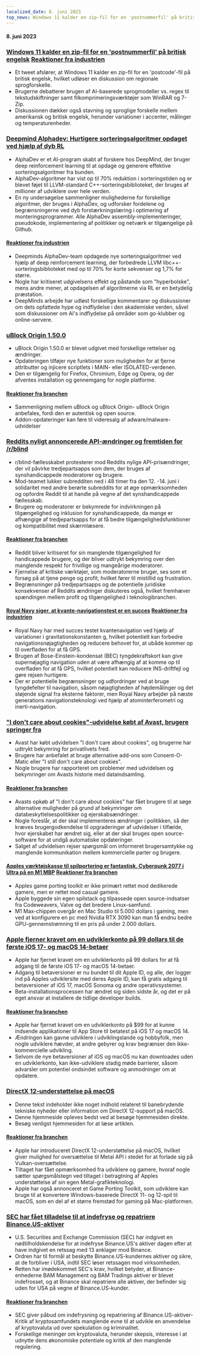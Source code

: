 ```yaml
---
localized_date: 8. juni 2023
top_news: Windows 11 kalder en zip-fil for en 'postnummerfil' på britisk engelsk
---
```




<CallToAction />

<Steps>

#### 8. juni 2023

### [Windows 11 kalder en zip-fil for en 'postnummerfil' på britisk engelsk](https://twitter.com/JymFox/status/1665799627377975300) [Reaktioner fra industrien](http://news.ycombinator.com/item?id=36231313)

- Et tweet afslører, at Windows 11 kalder en zip-fil for en 'postcode'-fil på britisk engelsk, hvilket udløser en diskussion om regionale sprogforskelle.
- Brugerne debatterer brugen af AI-baserede sprogmodeller vs. regex til tekstudskiftninger samt filkomprimeringsværktøjer som WinRAR og 7-Zip.
- Diskussionen dækker også stavning og sproglige forskelle mellem amerikansk og britisk engelsk, herunder variationer i accenter, målinger og temperaturenheder.

### [Deepmind Alphadev: Hurtigere sorteringsalgoritmer opdaget ved hjælp af dyb RL](https://www.nature.com/articles/s41586-023-06004-9)

- AlphaDev er et AI-program skabt af forskere hos DeepMind, der bruger deep reinforcement learning til at opdage og generere effektive sorteringsalgoritmer fra bunden.
- AlphaDev-algoritmer har vist op til 70% reduktion i sorteringstiden og er blevet føjet til LLVM-standard C++-sorteringsbiblioteket, der bruges af millioner af udviklere over hele verden.
- En ny undersøgelse sammenligner mulighederne for forskellige algoritmer, der bruges i AlphaDev, og udforsker fordelene og begrænsningerne ved dyb forstærkningslæring i optimering af monteringsprogrammer. Alle AlphaDev assembly-implementeringer, pseudokode, implementering af politikker og netværk er tilgængelige på Github.

#### [Reaktioner fra industrien](http://news.ycombinator.com/item?id=36228125)

- Deepminds AlphaDev-team opdagede nye sorteringsalgoritmer ved hjælp af deep reinforcement learning, der forbedrede LLVM libc++-sorteringsbiblioteket med op til 70% for korte sekvenser og 1,7% for større.
- Nogle har kritiseret udgivelsens effekt og påstande som "hyperbolske", mens andre mener, at opdagelsen af algoritmerne via RL er en betydelig præstation.
- DeepMinds arbejde har udløst forskellige kommentarer og diskussioner om dets opfattede hype og indflydelse i den akademiske verden, såvel som diskussioner om AI's indflydelse på områder som go-klubber og online-servere.

### [uBlock Origin 1.50.0](https://github.com/gorhill/uBlock/releases/tag/1.50.0)

- uBlock Origin 1.50.0 er blevet udgivet med forskellige rettelser og ændringer.
- Opdateringen tilføjer nye funktioner som muligheden for at fjerne attributter og injicere scriptlets i MAIN- eller ISOLATED-verdenen.
- Den er tilgængelig for Firefox, Chromium, Edge og Opera, og der afventes installation og gennemgang for nogle platforme.

#### [Reaktioner fra branchen](http://news.ycombinator.com/item?id=36227411)

- Sammenligning mellem uBlock og uBlock Origin- uBlock Origin anbefales, fordi den er autentisk og open source.
- Addon-opdateringer kan føre til videresalg af adware/malware-udvidelser

### [Reddits nyligt annoncerede API-ændringer og fremtiden for /r/blind](https://old.reddit.com/r/Blind/comments/13zr8h2/reddits_recently_announced_api_changes_and_the/)

- r/blind-fællesskabet protesterer mod Reddits nylige API-prisændringer, der vil påvirke tredjepartsapps som dem, der bruges af synshandicappede moderatorer og brugere.
- Mod-teamet lukker subredditen ned i 48 timer fra den 12.
  -14. juni i solidaritet med andre berørte subreddits for at øge opmærksomheden og opfordre Reddit til at handle på vegne af det synshandicappede fællesskab.
- Brugere og moderatorer er bekymrede for indvirkningen på tilgængelighed og inklusion for synshandicappede, da mange er afhængige af tredjepartsapps for at få bedre tilgængelighedsfunktioner og kompatibilitet med skærmlæsere.

#### [Reaktioner fra branchen](http://news.ycombinator.com/item?id=36231016)

- Reddit bliver kritiseret for sin manglende tilgængelighed for handicappede brugere, og der bliver udtrykt bekymring over den manglende respekt for frivillige og mangeårige moderatorer.
- Fjernelse af kritiske værktøjer, som moderatorerne bruger, ses som et forsøg på at tjene penge og profit, hvilket fører til mistillid og frustration.
- Begrænsninger på tredjepartsapps og de potentielle juridiske konsekvenser af Reddits ændringer diskuteres også, hvilket fremhæver spændingen mellem profit og tilgængelighed i teknologibranchen.

#### [Royal Navy siger, at kvante-navigationstest er en succes](https://thequantuminsider.com/2023/06/06/royal-navy-says-quantum-navigation-test-a-success/) [Reaktioner fra industrien](http://news.ycombinator.com/item?id=36222625)

- Royal Navy har med succes testet kvantenavigation ved hjælp af variationer i gravitationskonstanten g, hvilket potentielt kan forbedre navigationsnøjagtigheden og reducere behovet for, at ubåde kommer op til overfladen for at få GPS.
- Brugen af Bose-Einstein-kondensat (BEC) tyngdekraftskort kan give supernøjagtig navigation uden at være afhængig af at komme op til overfladen for at få GPS, hvilket potentielt kan reducere INS-driftfejl og gøre rejsen hurtigere.
- Der er potentielle begrænsninger og udfordringer ved at bruge tyngdefelter til navigation, såsom nøjagtigheden af højdemålinger og det støjende signal fra eksterne faktorer, men Royal Navy arbejder på næste generations navigationsteknologi ved hjælp af atominterferometri og inerti-navigation.

### ["I don't care about cookies"-udvidelse købt af Avast, brugere springer fra](https://addons.mozilla.org/en-US/firefox/addon/i-dont-care-about-cookies/reviews/?score=1&utm_content=addons-manager-reviews-link&utm_medium=firefox-browser&utm_source=firefox-browser)

- Avast har købt udvidelsen "I don't care about cookies", og brugerne har udtrykt bekymring for privatlivets fred.
- Brugere har anbefalet at bruge alternative add-ons som Consent-O-Matic eller "I still don't care about cookies".
- Nogle brugere har rapporteret om problemer med udvidelsen og bekymringer om Avasts historie med dataindsamling.

#### [Reaktioner fra branchen](http://news.ycombinator.com/item?id=36233068)

- Avasts opkøb af "I don't care about cookies" har fået brugere til at søge alternative muligheder på grund af bekymringer om databeskyttelsespolitikker og ejerskabsændringer.
- Nogle foreslår, at der skal implementeres ændringer i politikken, så der kræves brugergodkendelse til opgraderinger af udvidelser i tilfælde, hvor ejerskabet har ændret sig, eller at der skal bruges open source-software for at undgå automatiske opdateringer.
- Salget af udvidelsen rejser spørgsmål om informeret brugersamtykke og manglende kommunikation mellem kommercielle parter og brugere.

#### [Apples værktøjskasse til spilportering er fantastisk. Cyberpunk 2077 i Ultra på en M1 MBP](https://twitter.com/isaacmarovitz/status/1666209780031971341) [Reaktioner fra branchen](http://news.ycombinator.com/item?id=36223927)

- Apples game porting toolkit er ikke primært rettet mod dedikerede gamere, men er rettet mod casual gamere.
- Apple byggede sin egen spilstack og tilpassede open source-indsatser fra Codeweavers, Valve og det bredere Linux-samfund.
- M1 Max-chippen overgår en Mac Studio til 5.000 dollars i gaming, men ved at konfigurere en pc med Nvidia RTX 3090 kan man få endnu bedre GPU-gennemstrømning til en pris på under 2.000 dollars.

### [Apple fjerner kravet om en udviklerkonto på 99 dollars til de første iOS 17- og macOS 14-betaer](https://arstechnica.com/gadgets/2023/06/how-to-install-ios-17-and-macos-14-developer-betas-now-that-anyone-can-do-it/)

- Apple har fjernet kravet om en udviklerkonto på 99 dollars for at få adgang til de første iOS 17- og macOS 14-betaer.
- Adgang til betaversioner er nu bundet til dit Apple ID, og alle, der logger ind på Apples udviklersite med deres Apple ID, kan få gratis adgang til betaversioner af iOS 17, macOS Sonoma og andre operativsystemer.
- Beta-installationsprocessen har ændret sig siden sidste år, og det er på eget ansvar at installere de tidlige developer builds.

#### [Reaktioner fra branchen](http://news.ycombinator.com/item?id=36230839)

- Apple har fjernet kravet om en udviklerkonto på $99 for at kunne indsende applikationer til App Store til betatest på iOS 17 og macOS 14.
- Ændringen kan gavne udviklere i udviklingslande og hobbyfolk, men nogle udviklere hævder, at andre gebyrer og krav begrænser den ikke-kommercielle udvikling.
- Selvom de nye betaversioner af iOS og macOS nu kan downloades uden en udviklerkonto, kan ikke-udviklere stadig møde barrierer, såsom advarsler om potentiel ondsindet software og anmodninger om at opdatere.

### [DirectX 12-understøttelse på macOS](https://twitter.com/andytizer/status/1666131239575728130)

- Denne tekst indeholder ikke noget indhold relateret til banebrydende tekniske nyheder eller information om DirectX 12-support på macOS.
- Denne hjemmeside opleves bedst ved at besøge hjemmesiden direkte.
- Besøg venligst hjemmesiden for at læse artiklen.

#### [Reaktioner fra branchen](http://news.ycombinator.com/item?id=36222266)

- Apple har introduceret DirectX 12-understøttelse på macOS, hvilket giver mulighed for oversættelse til Metal API i stedet for at forlade sig på Vulkan-oversættelse.
- Tiltaget har fået opmærksomhed fra udviklere og gamere, hvoraf nogle sætter spørgsmålstegn ved tiltaget i betragtning af Apples understøttelse af sin egen Metal-grafikteknologi.
- Apple har også annonceret et Game Porting Toolkit, som udviklere kan bruge til at konvertere Windows-baserede DirectX 11- og 12-spil til macOS, som en del af et større fremstød for gaming på Mac-platformen.

### [SEC har fået tilladelse til at indefryse og repatriere Binance.US-aktiver](https://www.kitco.com/news/2023-06-07/SEC-granted-emergency-restraining-order-to-freeze-repatriate-Binance-US-assets.html)

- U.S. Securities and Exchange Commission (SEC) har indgivet en nødtilholdskendelse for at indefryse Binance.US's aktiver dagen efter at have indgivet en retssag med 13 anklager mod Binance.
- Ordren har til formål at beskytte Binance.US-kundernes aktiver og sikre, at de forbliver i USA, indtil SEC løser retssagen mod virksomheden.
- Retten har imødekommet SEC's krav, hvilket betyder, at Binance-enhederne BAM Management og BAM Tradings aktiver er blevet indefrosset, og at Binance skal repatriere alle aktiver, der befinder sig uden for USA på vegne af Binance.US-kunder.

#### [Reaktioner fra branchen](http://news.ycombinator.com/item?id=36235143)

- SEC giver påbud om indefrysning og repatriering af Binance.US-aktiver- Kritik af kryptosamfundets manglende evne til at udvikle en anvendelse af kryptovaluta ud over spekulation og kriminalitet.
- Forskellige meninger om kryptovaluta, herunder skepsis, interesse i at udnytte dens økonomiske potentiale og kritik af den manglende regulering.

</Steps>

